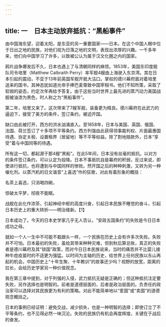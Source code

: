 ```yaml
---
---
---
```

title: 一　日本主动放弃抵抗：“黑船事件”
---



由中国海东望，迎着太阳，是东亚的另一重要国家——日本。在这个中国人眼中位于日出之地的民族，对他们视为日落之地的文明，表现出浓厚的兴趣。一千多年来，他们向中国学习了许多，以致被公认为属于汉文化圈之内的国家。

鸦片战争爆发后不久，日本也遇上了与清朝同样的麻烦。1853年，美国东印度舰队司令培里（Matthew Calbraith Perry）率军舰4艘由上海驶入东京湾。其在日本引起的震动，不亚于13年前英国军舰开抵大沽口。掌权的德川幕府面对着培里送来的国书，其神态犹如道光帝手捧巴麦尊致中国宰相书。他们不知所策，采取了软弱的姿态，约定次年再给予答复。由于这些当时世界上最先进的蒸汽动力美国战舰被油漆为黑色，时人称之为“黑船事件”。

第二年，培里又来了。这次带来了7艘军舰，装备更为精良。德川幕府在此武力的逼迫下，接受了美方的条件，签订条约，被迫开国。

缺口由此被打开，西方的洪水汹涌直入。至1858年，日本与美国、英国、俄国、法国、荷兰签订了十多项不平等条约。西方列强由此获得领事裁判权、片面最惠国待遇、协定关税、设置租界（居留地）等不平等权益。除了割地赔款外，日本“享受”着与中国同等的待遇。

所有这一切，都起源于那4艘“黑船”。在此5年间，日本没有丝毫的抵抗。以对方的条件签订条约，可以认定为投降。日本不事抵抗自是幕府的积弱，反过来说，即使进行抵抗，也将遭到与中国同样的惨败。然开国之后的种种刺激，又转为另一种催化剂。以蒸汽机的日文谐音“上喜选”作的狂歌，对此有着形象的概括：

名茶上喜选，只消喝四碗，

惊破太平梦，彻夜不能眠。

战舰在此化作浓茶，引起神经中枢的高度兴奋，引起日本民族不睡觉的奋斗，引起日本历史上的重大转折——明治维新。【1】

日本成功了。今天的日本史学家几乎无人否认，“安政五国条约”的失败是今日日本成功之母。

就如一个人一生中不可能不栽跟头一样，一个民族在历史上会有许多次失败。失败并不可怕。日本最初的失败，虽给其带来种种灾难，但到秋后算总账，真正的失败者是德川幕府及其“锁国”政策，而对今日日本民族说来，当时的痛苦并不比婴儿接种牛痘疫苗时的不适更为强猛。以时间为主轴的历史，给世界上任何民族以东山再起的机会。中国历史上“十年生聚、十年教训”的故事还少吗？视野的放宽，距离的拉长，会给历史学家另一种价值观念。

我在第三章中提到，对于列强的入侵，武力抵抗无疑是正确的；但这种抵抗注定要失败，另作选择也是明智的。前者是道德层面的，后者是政治层面的。负责任的政治家可以选择对其民族更为有利的策略。对此不能简单地以“爱国”或“卖国”的道德观念概括之。

日本的事例已经证明：避免交战，减少损失，也是一种明智的选择；即使订立了不平等条约，也不见得必然一味沉沦。失败的民族仍有机会再度辉煌，关键在于战后的奋发。